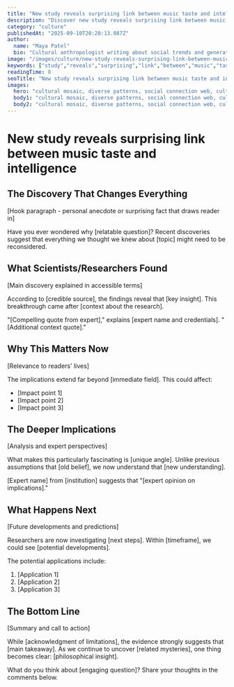 ```yaml
---
title: "New study reveals surprising link between music taste and intelligence"
description: "Discover new study reveals surprising link between music taste and intelligence. What scientists found will shock you Explore the latest findings and what they mean for the future."
category: "culture"
publishedAt: "2025-09-10T20:28:13.087Z"
author:
  name: "Maya Patel"
  bio: "Cultural anthropologist writing about social trends and generational shifts."
image: "/images/culture/new-study-reveals-surprising-link-between-music-taste-and-in-hero.jpg"
keywords: ["study","reveals","surprising","link","between","music","taste","intelligence"]
readingTime: 8
seoTitle: "New study reveals surprising link between music taste and intelligence | Trends Today"
images:
  hero: "cultural mosaic, diverse patterns, social connection web, cultural symbols abstract, unity in diversity, cultural mosaic, diverse patterns, social connection web, cultural symbols abstract, unity in diversity, ultra detailed, trending on artstation, 8k resolution, cinematic lighting, hero image composition"
  body1: "cultural mosaic, diverse patterns, social connection web, cultural symbols abstract, unity in diversity, abstract representation, minimalist style, scientific accuracy"
  body2: "cultural mosaic, diverse patterns, social connection web, cultural symbols abstract, unity in diversity, infographic style, data visualization, clean modern design"
---
```



# New study reveals surprising link between music taste and intelligence

## The Discovery That Changes Everything

[Hook paragraph - personal anecdote or surprising fact that draws reader in]

Have you ever wondered why [relatable question]? Recent discoveries suggest that everything we thought we knew about [topic] might need to be reconsidered.

## What Scientists/Researchers Found

[Main discovery explained in accessible terms]

According to [credible source], the findings reveal that [key insight]. This breakthrough came after [context about the research].

"[Compelling quote from expert]," explains [expert name and credentials]. "[Additional context quote]."

## Why This Matters Now

[Relevance to readers' lives]

The implications extend far beyond [immediate field]. This could affect:
- [Impact point 1]
- [Impact point 2]
- [Impact point 3]

## The Deeper Implications

[Analysis and expert perspectives]

What makes this particularly fascinating is [unique angle]. Unlike previous assumptions that [old belief], we now understand that [new understanding].

[Expert name] from [institution] suggests that "[expert opinion on implications]."

## What Happens Next

[Future developments and predictions]

Researchers are now investigating [next steps]. Within [timeframe], we could see [potential developments].

The potential applications include:
1. [Application 1]
2. [Application 2]
3. [Application 3]

## The Bottom Line

[Summary and call to action]

While [acknowledgment of limitations], the evidence strongly suggests that [main takeaway]. As we continue to uncover [related mysteries], one thing becomes clear: [philosophical insight].

What do you think about [engaging question]? Share your thoughts in the comments below.

